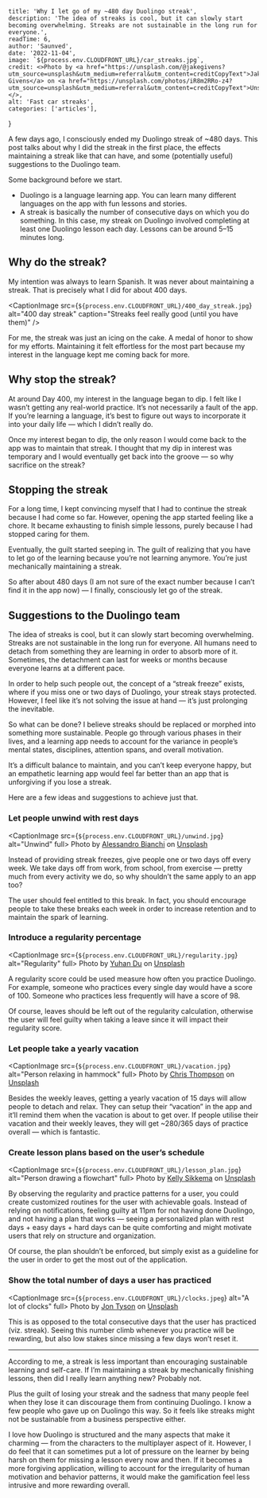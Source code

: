 
    title: 'Why I let go of my ~480 day Duolingo streak',
    description: 'The idea of streaks is cool, but it can slowly start becoming overwhelming. Streaks are not sustainable in the long run for everyone.',
    readTime: 6,
    author: 'Saunved',
    date: '2022-11-04',
    image: `${process.env.CLOUDFRONT_URL}/car_streaks.jpg`,
    credit: <>Photo by <a href="https://unsplash.com/@jakegivens?utm_source=unsplash&utm_medium=referral&utm_content=creditCopyText">Jake Givens</a> on <a href="https://unsplash.com/photos/iR8m2RRo-z4?utm_source=unsplash&utm_medium=referral&utm_content=creditCopyText">Unsplash</a></>,
    alt: 'Fast car streaks',
    categories: ['articles'],
}


A few days ago, I consciously ended my Duolingo streak of ~480 days. This post talks about why I did the streak in the first place, the effects maintaining a streak like that can have, and some (potentially useful) suggestions to the Duolingo team.

Some background before we start.

- Duolingo is a language learning app. You can learn many different languages on the app with fun lessons and stories.  
- A streak is basically the number of consecutive days on which you do something. In this case, my streak on Duolingo involved completing at least one Duolingo lesson each day. Lessons can be around 5–15 minutes long.

## Why do the streak?
My intention was always to learn Spanish. It was never about maintaining a streak. That is precisely what I did for about 400 days.


<CaptionImage src={`${process.env.CLOUDFRONT_URL}/400_day_streak.jpg`} alt="400 day streak" caption="Streaks feel really good (until you have them)" />

For me, the streak was just an icing on the cake. A medal of honor to show for my efforts. Maintaining it felt effortless for the most part because my interest in the language kept me coming back for more.

## Why stop the streak?

At around Day 400, my interest in the language began to dip. I felt like I wasn’t getting any real-world practice. It’s not necessarily a fault of the app. If you’re learning a language, it’s best to figure out ways to incorporate it into your daily life — which I didn’t really do.

Once my interest began to dip, the only reason I would come back to the app was to maintain that streak. I thought that my dip in interest was temporary and I would eventually get back into the groove — so why sacrifice on the streak?

## Stopping the streak
For a long time, I kept convincing myself that I had to continue the streak because I had come so far. However, opening the app started feeling like a chore. It became exhausting to finish simple lessons, purely because I had stopped caring for them.

Eventually, the guilt started seeping in. The guilt of realizing that you have to let go of the learning because you’re not learning anymore. You’re just mechanically maintaining a streak.

So after about 480 days (I am not sure of the exact number because I can’t find it in the app now) — I finally, consciously let go of the streak.

## Suggestions to the Duolingo team
The idea of streaks is cool, but it can slowly start becoming overwhelming. Streaks are not sustainable in the long run for everyone. All humans need to detach from something they are learning in order to absorb more of it. Sometimes, the detachment can last for weeks or months because everyone learns at a different pace.

In order to help such people out, the concept of a “streak freeze” exists, where if you miss one or two days of Duolingo, your streak stays protected. However, I feel like it’s not solving the issue at hand — it’s just prolonging the inevitable.

So what can be done? I believe streaks should be replaced or morphed into something more sustainable. People go through various phases in their lives, and a learning app needs to account for the variance in people’s mental states, disciplines, attention spans, and overall motivation.

It’s a difficult balance to maintain, and you can’t keep everyone happy, but an empathetic learning app would feel far better than an app that is unforgiving if you lose a streak.

Here are a few ideas and suggestions to achieve just that.

### Let people unwind with rest days

<CaptionImage src={`${process.env.CLOUDFRONT_URL}/unwind.jpg`} alt="Unwind" full>
    Photo by <a href="https://unsplash.com/@ale_s_bianchi?utm_source=unsplash&utm_medium=referral&utm_content=creditCopyText">Alessandro Bianchi</a> on <a href="https://unsplash.com/photos/3kKLU4-UUbU?utm_source=unsplash&utm_medium=referral&utm_content=creditCopyText">Unsplash</a>
</CaptionImage>

Instead of providing streak freezes, give people one or two days off every week. We take days off from work, from school, from exercise — pretty much from every activity we do, so why shouldn’t the same apply to an app too?

The user should feel entitled to this break. In fact, you should encourage people to take these breaks each week in order to increase retention and to maintain the spark of learning.

### Introduce a regularity percentage

<CaptionImage src={`${process.env.CLOUDFRONT_URL}/regularity.jpg`} alt="Regularity" full>
    Photo by <a href="https://unsplash.com/@yuhandu?utm_source=unsplash&utm_medium=referral&utm_content=creditCopyText">Yuhan Du</a> on <a href="https://unsplash.com/photos/Y2W095FOvQw?utm_source=unsplash&utm_medium=referral&utm_content=creditCopyText">Unsplash</a>
</CaptionImage>

A regularity score could be used measure how often you practice Duolingo. For example, someone who practices every single day would have a score of 100. Someone who practices less frequently will have a score of 98.

Of course, leaves should be left out of the regularity calculation, otherwise the user will feel guilty when taking a leave since it will impact their regularity score.

### Let people take a yearly vacation

<CaptionImage src={`${process.env.CLOUDFRONT_URL}/vacation.jpg`} alt="Person relaxing in hammock" full>
    Photo by <a href="https://unsplash.com/@somechrisguy?utm_source=unsplash&utm_medium=referral&utm_content=creditCopyText">Chris Thompson</a> on <a href="https://unsplash.com/photos/mi7W_V4slxg?utm_source=unsplash&utm_medium=referral&utm_content=creditCopyText">Unsplash</a>
</CaptionImage>
  
Besides the weekly leaves, getting a yearly vacation of 15 days will allow people to detach and relax. They can setup their “vacation” in the app and it’ll remind them when the vacation is about to get over. If people utilise their vacation and their weekly leaves, they will get ~280/365 days of practice overall — which is fantastic.  

### Create lesson plans based on the user’s schedule

<CaptionImage src={`${process.env.CLOUDFRONT_URL}/lesson_plan.jpg`} alt="Person drawing a flowchart" full>
    Photo by <a href="https://unsplash.com/@kellysikkema?utm_source=unsplash&utm_medium=referral&utm_content=creditCopyText">Kelly Sikkema</a> on <a href="https://unsplash.com/photos/lFtttcsx5Vk?utm_source=unsplash&utm_medium=referral&utm_content=creditCopyText">Unsplash</a>
</CaptionImage>

By observing the regularity and practice patterns for a user, you could create customized routines for the user with achievable goals. Instead of relying on notifications, feeling guilty at 11pm for not having done Duolingo, and not having a plan that works — seeing a personalized plan with rest days + easy days + hard days can be quite comforting and might motivate users that rely on structure and organization.

Of course, the plan shouldn’t be enforced, but simply exist as a guideline for the user in order to get the most out of the application.

### Show the total number of days a user has practiced

<CaptionImage src={`${process.env.CLOUDFRONT_URL}/clocks.jpeg`} alt="A lot of clocks" full>
    Photo by <a href="https://unsplash.com/@jontyson?utm_source=unsplash&utm_medium=referral&utm_content=creditCopyText">Jon Tyson</a> on <a href="https://unsplash.com/s/photos/time?utm_source=unsplash&utm_medium=referral&utm_content=creditCopyText">Unsplash</a>
</CaptionImage>  

This is as opposed to the total consecutive days that the user has practiced (viz. streak). Seeing this number climb whenever you practice will be rewarding, but also low stakes since missing a few days won’t reset it.

***

According to me, a streak is less important than encouraging sustainable learning and self-care. If I’m maintaining a streak by mechanically finishing lessons, then did I really learn anything new? Probably not.

Plus the guilt of losing your streak and the sadness that many people feel when they lose it can discourage them from continuing Duolingo. I know a few people who gave up on Duolingo this way. So it feels like streaks might not be sustainable from a business perspective either.

I love how Duolingo is structured and the many aspects that make it charming — from the characters to the multiplayer aspect of it. However, I do feel that it can sometimes put a lot of pressure on the learner by being harsh on them for missing a lesson every now and then. If it becomes a more forgiving application, willing to account for the irregularity of human motivation and behavior patterns, it would make the gamification feel less intrusive and more rewarding overall.

